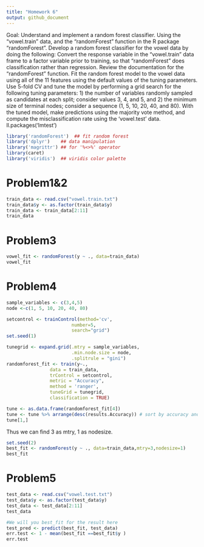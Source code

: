 ```yaml
---
title: "Homework 6"
output: github_document
---
```

Goal: Understand and implement a random forest classifier.
Using the “vowel.train” data, and the “randomForest” function in the R package “randomForest”. Develop a random forest classifier for the vowel data by doing the following:
Convert the response variable in the “vowel.train” data frame to a factor variable prior to training, so that “randomForest” does classification rather than regression.
Review the documentation for the “randomForest” function.
Fit the random forest model to the vowel data using all of the 11 features using the default values of the tuning parameters.
Use 5-fold CV and tune the model by performing a grid search for the following tuning parameters: 1) the number of variables randomly sampled as candidates at each split; consider values 3, 4, and 5, and 2) the minimum size of terminal nodes; consider a sequence (1, 5, 10, 20, 40, and 80).
With the tuned model, make predictions using the majority vote method, and compute the misclassification rate using the ‘vowel.test’ data.
ll.packages('lmtest')


```r
library('randomForest')  ## fit random forest
library('dplyr')    ## data manipulation
library('magrittr') ## for '%<>%' operator
library(caret)
library('viridis')  ## viridis color palette
```



# Problem1&2

```r
train_data <- read.csv("vowel.train.txt")
train_data$y <- as.factor(train_data$y)
train_data <- train_data[2:11]
train_data
```


# Problem3
```r
vowel_fit <- randomForest(y ~ ., data=train_data)
vowel_fit
```

# Problem4

```r
sample_variables <- c(3,4,5)
node <-c(1, 5, 10, 20, 40, 80)
```
```r
setcontrol <- trainControl(method='cv', 
                        number=5,
                        search="grid")
set.seed(1)
```

```r
tunegrid <- expand.grid(.mtry = sample_variables, 
                        .min.node.size = node, 
                        .splitrule = "gini")
randomforest_fit <- train(y~., 
                data = train_data, 
                trControl = setcontrol,
                metric = "Accuracy",
                method = 'ranger', 
                tuneGrid = tunegrid, 
                classification = TRUE)
```

```r
tune <- as.data.frame(randomforest_fit[4])
tune <- tune %>% arrange(desc(results.Accuracy)) # sort by accuracy and select the params with best accuracy
tune[1,]
```
Thus we can find 3 as mtry, 1 as nodesize. 
```r
set.seed(2)
best_fit <- randomForest(y ~ ., data=train_data,mtry=3,nodesize=1)
best_fit
```


# Problem5

```r
test_data <- read.csv("vowel.test.txt")
test_data$y <- as.factor(test_data$y)
test_data <- test_data[2:11]
test_data
```


```r
#We will you best_fit for the result here
test_pred <- predict(best_fit, test_data)
err.test <- 1 - mean(best_fit ==best_fit$y )
err.test
```


